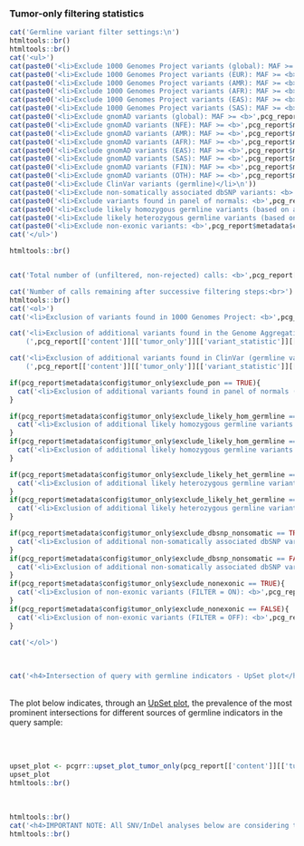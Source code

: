 
### Tumor-only filtering statistics

```r

cat('Germline variant filter settings:\n')
htmltools::br()
htmltools::br()
cat('<ul>')
cat(paste0('<li>Exclude 1000 Genomes Project variants (global): MAF >= <b>',pcg_report$metadata$config$tumor_only$maf_onekg_global),'</li></b>\n')
cat(paste0('<li>Exclude 1000 Genomes Project variants (EUR): MAF >= <b>',pcg_report$metadata$config$tumor_only$maf_onekg_eur),'</li></b>\n')
cat(paste0('<li>Exclude 1000 Genomes Project variants (AMR): MAF >= <b>',pcg_report$metadata$config$tumor_only$maf_onekg_amr),'</li></b>\n')
cat(paste0('<li>Exclude 1000 Genomes Project variants (AFR): MAF >= <b>',pcg_report$metadata$config$tumor_only$maf_onekg_afr),'</li></b>\n')
cat(paste0('<li>Exclude 1000 Genomes Project variants (EAS): MAF >= <b>',pcg_report$metadata$config$tumor_only$maf_onekg_eas),'</li></b>\n')
cat(paste0('<li>Exclude 1000 Genomes Project variants (SAS): MAF >= <b>',pcg_report$metadata$config$tumor_only$maf_onekg_sas),'</li></b>\n')
cat(paste0('<li>Exclude gnomAD variants (global): MAF >= <b>',pcg_report$metadata$config$tumor_only$maf_gnomad_global),'</li></b>\n')
cat(paste0('<li>Exclude gnomAD variants (NFE): MAF >= <b>',pcg_report$metadata$config$tumor_only$maf_gnomad_nfe),'</li></b>\n')
cat(paste0('<li>Exclude gnomAD variants (AMR): MAF >= <b>',pcg_report$metadata$config$tumor_only$maf_gnomad_amr),'</li></b>\n')
cat(paste0('<li>Exclude gnomAD variants (AFR): MAF >= <b>',pcg_report$metadata$config$tumor_only$maf_gnomad_afr),'</li></b>\n')
cat(paste0('<li>Exclude gnomAD variants (EAS): MAF >= <b>',pcg_report$metadata$config$tumor_only$maf_gnomad_eas),'</li></b>\n')
cat(paste0('<li>Exclude gnomAD variants (SAS): MAF >= <b>',pcg_report$metadata$config$tumor_only$maf_gnomad_sas),'</li></b>\n')
cat(paste0('<li>Exclude gnomAD variants (FIN): MAF >= <b>',pcg_report$metadata$config$tumor_only$maf_gnomad_fin),'</li></b>\n')
cat(paste0('<li>Exclude gnomAD variants (OTH): MAF >= <b>',pcg_report$metadata$config$tumor_only$maf_gnomad_oth),'</li></b>\n')
cat(paste0('<li>Exclude ClinVar variants (germline)</li>\n'))
cat(paste0('<li>Exclude non-somatically associated dbSNP variants: <b>',pcg_report$metadata$config$tumor_only$exclude_dbsnp_nonsomatic),'</li></b>\n')
cat(paste0('<li>Exclude variants found in panel of normals: <b>',pcg_report$metadata$config$tumor_only$exclude_pon),'</li></b>\n')
cat(paste0('<li>Exclude likely homozygous germline variants (based on allelic fraction): <b>',pcg_report$metadata$config$tumor_only$exclude_likely_hom_germline),'</li></b>\n')
cat(paste0('<li>Exclude likely heterozygous germline variants (based on allelic fraction): <b>',pcg_report$metadata$config$tumor_only$exclude_likely_het_germline),'</li></b>\n')
cat(paste0('<li>Exclude non-exonic variants: <b>',pcg_report$metadata$config$tumor_only$exclude_nonexonic),'</li></b>\n')
cat('</ul>')

htmltools::br()


cat('Total number of (unfiltered, non-rejected) calls: <b>',pcg_report[['content']][['tumor_only']][['variant_statistic']][['unfiltered_n']],'</b><br>')

cat('Number of calls remaining after successive filtering steps:<br>')
htmltools::br()
cat('<ol>')
cat('<li>Exclusion of variants found in 1000 Genomes Project: <b>',pcg_report[['content']][['tumor_only']][['variant_statistic']][['onekg_n_remain']],'</b> (',pcg_report[['content']][['tumor_only']][['variant_statistic']][['onekg_frac_remain']],' % of unfiltered calls)</li>\n')

cat('<li>Exclusion of additional variants found in the Genome Aggregation Database (gnomAD): <b>',pcg_report[['content']][['tumor_only']][['variant_statistic']][['gnomad_n_remain']],'</b> 
    (',pcg_report[['content']][['tumor_only']][['variant_statistic']][['gnomad_frac_remain']],' % of unfiltered calls)</li>\n')

cat('<li>Exclusion of additional variants found in ClinVar (germline variant-of-origin)): <b>',pcg_report[['content']][['tumor_only']][['variant_statistic']][['clinvar_n_remain']],'</b> 
    (',pcg_report[['content']][['tumor_only']][['variant_statistic']][['clinvar_frac_remain']],' % of unfiltered calls)</li>\n')

if(pcg_report$metadata$config$tumor_only$exclude_pon == TRUE){
  cat('<li>Exclusion of additional variants found in panel of normals (PON): <b>',pcg_report[['content']][['tumor_only']][['variant_statistic']][['pon_n_remain']],'</b> (',pcg_report[['content']][['tumor_only']][['variant_statistic']][['pon_frac_remain']],' % of unfiltered calls)</li>\n')
}

if(pcg_report$metadata$config$tumor_only$exclude_likely_hom_germline == TRUE){
  cat('<li>Exclusion of additional likely homozygous germline variants - based on allelic fraction (FILTER = ON): <b>',pcg_report[['content']][['tumor_only']][['variant_statistic']][['hom_n_remain']],'</b> (',pcg_report[['content']][['tumor_only']][['variant_statistic']][['hom_frac_remain']],' % of unfiltered calls)</li>\n')
}
if(pcg_report$metadata$config$tumor_only$exclude_likely_hom_germline == FALSE){
  cat('<li>Exclusion of additional likely homozygous germline variants - based on allelic fraction  (FILTER = OFF): <b>',pcg_report[['content']][['tumor_only']][['variant_statistic']][['hom_n_remain']],'</b> (',pcg_report[['content']][['tumor_only']][['variant_statistic']][['hom_frac_remain']],' % of unfiltered calls)</li>\n')
}

if(pcg_report$metadata$config$tumor_only$exclude_likely_het_germline == TRUE){
  cat('<li>Exclusion of additional likely heterozygous germline variants - based on allelic fraction ++ (FILTER = ON): <b>',pcg_report[['content']][['tumor_only']][['variant_statistic']][['het_n_remain']],'</b> (',pcg_report[['content']][['tumor_only']][['variant_statistic']][['het_frac_remain']],' % of unfiltered calls)</li>\n')
}
if(pcg_report$metadata$config$tumor_only$exclude_likely_het_germline == FALSE){
  cat('<li>Exclusion of additional likely heterozygous germline variants - based on allelic fraction ++ (FILTER = OFF): <b>',pcg_report[['content']][['tumor_only']][['variant_statistic']][['het_n_remain']],'</b> (',pcg_report[['content']][['tumor_only']][['variant_statistic']][['het_frac_remain']],' % of unfiltered calls)</li>\n')
}

if(pcg_report$metadata$config$tumor_only$exclude_dbsnp_nonsomatic == TRUE){
  cat('<li>Exclusion of additional non-somatically associated dbSNP variants (FILTER = ON): <b>',pcg_report[['content']][['tumor_only']][['variant_statistic']][['dbsnp_n_remain']],'</b> (',pcg_report[['content']][['tumor_only']][['variant_statistic']][['dbsnp_frac_remain']],' % of unfiltered calls)</li>\n')
}
if(pcg_report$metadata$config$tumor_only$exclude_dbsnp_nonsomatic == FALSE){
  cat('<li>Exclusion of additional non-somatically associated dbSNP variants (FILTER = OFF): <b>',pcg_report[['content']][['tumor_only']][['variant_statistic']][['dbsnp_n_remain']],'</b> (',pcg_report[['content']][['tumor_only']][['variant_statistic']][['dbsnp_frac_remain']],' % of unfiltered calls)</li>\n')
}
if(pcg_report$metadata$config$tumor_only$exclude_nonexonic == TRUE){
  cat('<li>Exclusion of non-exonic variants (FILTER = ON): <b>',pcg_report[['content']][['tumor_only']][['variant_statistic']][['nonexonic_n_remain']], '</b> (',pcg_report[['content']][['tumor_only']][['variant_statistic']][['nonexonic_frac_remain']],' % of unfiltered calls)</li>\n')
}
if(pcg_report$metadata$config$tumor_only$exclude_nonexonic == FALSE){
  cat('<li>Exclusion of non-exonic variants (FILTER = OFF): <b>',pcg_report[['content']][['tumor_only']][['variant_statistic']][['nonexonic_n_remain']], '</b> (',pcg_report[['content']][['tumor_only']][['variant_statistic']][['nonexonic_frac_remain']],' % of unfiltered calls)</li>\n')
}

cat('</ol>')
```
<br>

```r
cat('<h4>Intersection of query with germline indicators - UpSet plot</h4>',sep="\n")
```
<br>
The plot below indicates, through an [UpSet plot](http://gehlenborglab.org/research/projects/upsetr/), the prevalence of the most prominent intersections for different sources of germline indicators in the query sample:


<br><br>
```r
upset_plot <- pcgrr::upset_plot_tumor_only(pcg_report[['content']][['tumor_only']][['upset_data']])
upset_plot
htmltools::br()
```

<br>

```r
htmltools::br()
cat('<h4>IMPORTANT NOTE: All SNV/InDel analyses below are considering the filtered callset only, n =',pcg_report[['content']][['tumor_only']][['variant_statistic']][['nonexonic_n_remain']],'</h4>')
htmltools::br()
```
